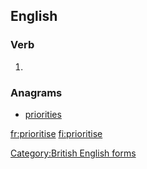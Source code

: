 ==English==

===Verb===
{{en-verb|prioritis}}

# {{alternative spelling of|prioritize|lang=en}}

===Anagrams===
* [[priorities#English|priorities]]

[[Category:British English forms]]

[[fr:prioritise]]
[[fi:prioritise]]